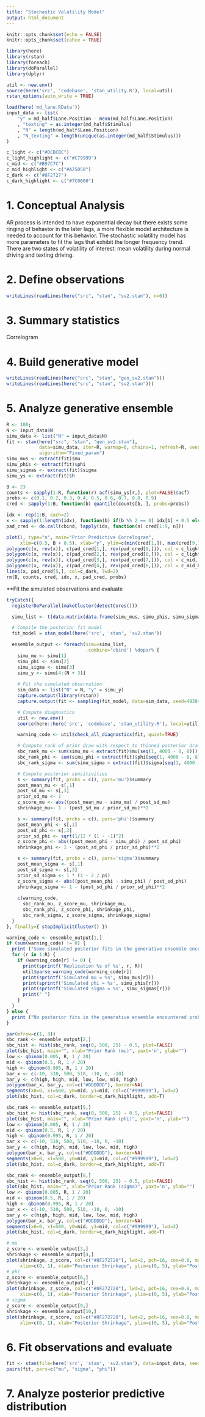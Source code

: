 ```yaml
---
title: "Stochastic Volatility Model"
output: html_document
---
```


```r
knitr::opts_chunk$set(echo = FALSE)
knitr::opts_chunk$set(cahce = TRUE)

library(here)
library(rstan)
library(foreach)
library(doParallel)
library(dplyr)

util <- new.env()
source(here('src', 'codebase', 'stan_utility.R'), local=util)
rstan_options(auto_write = TRUE)

load(here('md_lane.RData'))
input_data <- list(
    "y" = md_half$Lane.Position - mean(md_half$Lane.Position)
    , "texting" = as.integer(md_half$Stimulus)
    , "N" = length(md_half$Lane.Position)
    , "N_texting" = length(unique(as.integer(md_half$Stimulus)))
)

c_light <- c("#DCBCBC")
c_light_highlight <- c("#C79999")
c_mid <- c("#B97C7C")
c_mid_highlight <- c("#A25050")
c_dark <- c("#8F2727")
c_dark_highlight <- c("#7C0000")
```

# 1. Conceptual Analysis
AR process is intended to have exponential decay but there exists some ringing of behavior in the later lags, a more flexible model architecture is needed to account for this behavior. The stochastic volatility model has more parameters to fit the lags that exhibit the longer frequency trend. There are two states of volatility of interest: mean volatility during normal driving and texting driving.

# 2. Define observations
```r
writeLines(readLines(here("src", "stan", "sv2.stan"), n=6))
```

# 3. Summary statistics
Correlogram 

# 4. Build generative model
```r
writeLines(readLines(here("src", "stan", "gen_sv2.stan")))
writeLines(readLines(here("src", "stan", "sv2.stan")))
```

# 5. Analyze generative ensemble
```r
R <- 100;
N <- input_data$N
simu_data <- list("N" = input_data$N)
fit <- stan(here("src", "stan", "gen_sv2.stan"), 
            data=simu_data, iter=R, warmup=0, chains=1, refresh=R, seed=234987,
            algorithm="Fixed_param")
simu_mus <- extract(fit)$mu
simu_phis <- extract(fit)$phi
simu_sigmas <- extract(fit)$sigma
simu_ys <- extract(fit)$h
```

```r
B <- 23
counts <- sapply(1:R, function(r) acf(simu_ys[r,], plot=FALSE)$acf)
probs <- c(0.1, 0.2, 0.3, 0.4, 0.5, 0.6, 0.7, 0.8, 0.9)
cred <- sapply(1:B, function(b) quantile(counts[b, ], probs=probs))

idx <- rep(1:B, each=2)
x <- sapply(1:length(idx), function(b) if(b %% 2 == 0) idx[b] + 0.5 else idx[b] - 0.5) - 1
pad_cred <- do.call(cbind, lapply(idx, function(n) cred[1:9, n]))

plot(1, type="n", main="Prior Predictive Correlogram", 
     xlim=c(0.5, B + 0.5), xlab="y", ylim=c(min(cred[1,]), max(cred[9,])), ylab="")
polygon(c(x, rev(x)), c(pad_cred[1,], rev(pad_cred[9,])), col = c_light, border = NA)
polygon(c(x, rev(x)), c(pad_cred[2,], rev(pad_cred[8,])), col = c_light_highlight, border = NA)
polygon(c(x, rev(x)), c(pad_cred[3,], rev(pad_cred[7,])), col = c_mid, border = NA)
polygon(c(x, rev(x)), c(pad_cred[4,], rev(pad_cred[6,])), col = c_mid_highlight, border = NA)
lines(x, pad_cred[5,], col=c_dark, lwd=2)
rm(B, counts, cred, idx, x, pad_cred, probs)
```

**Fit the simulated observations and evaluate
```r
tryCatch({
  registerDoParallel(makeCluster(detectCores()))

  simu_list <- t(data.matrix(data.frame(simu_mus, simu_phis, simu_sigmas, simu_ys)))

  # Compile the posterior fit model
  fit_model = stan_model(here('src', 'stan', 'sv2.stan'))

  ensemble_output <- foreach(simu=simu_list,
                             .combine='cbind') %dopar% {
    simu_mu <- simu[1]
    simu_phi <- simu[2]
    simu_sigma <- simu[3]
    simu_y <- simu[4:(N + 3)]
    
    # Fit the simulated observation
    sim_data <- list("N" = N, "y" = simu_y)
    capture.output(library(rstan))
    capture.output(fit <- sampling(fit_model, data=sim_data, seed=4938483, control = list(adapt_delta = 0.99)))

    # Compute diagnostics
    util <- new.env()
    source(here::here('src', 'codebase', 'stan_utility.R'), local=util)

    warning_code <- util$check_all_diagnostics(fit, quiet=TRUE)

    # Compute rank of prior draw with respect to thinned posterior draws
    sbc_rank_mu <- sum(simu_mu < extract(fit)$mu[seq(1, 4000 - 8, 8)])
    sbc_rank_phi <- sum(simu_phi < extract(fit)$phi[seq(1, 4000 - 8, 8)])
    sbc_rank_sigma <- sum(simu_sigma < extract(fit)$sigma[seq(1, 4000 - 8, 8)])

    # Compute posterior sensitivities
    s <- summary(fit, probs = c(), pars='mu')$summary
    post_mean_mu <- s[,1]
    post_sd_mu <- s[,3]
    prior_sd_mu <- 1
    z_score_mu <- abs((post_mean_mu - simu_mu) / post_sd_mu)
    shrinkage_mu<- 1 - (post_sd_mu / prior_sd_mu)**2

    s <- summary(fit, probs = c(), pars='phi')$summary
    post_mean_phi <- s[,1]
    post_sd_phi <- s[,3]
    prior_sd_phi <- sqrt(1/12 * (1 - -1)^2)
    z_score_phi <- abs((post_mean_phi - simu_phi) / post_sd_phi)
    shrinkage_phi <- 1 - (post_sd_phi / prior_sd_phi)**2

    s <- summary(fit, probs = c(), pars='sigma')$summary
    post_mean_sigma <- s[,1]
    post_sd_sigma <- s[,3]
    prior_sd_sigma <- 1 * (1 - 2 / pi)
    z_score_sigma <- abs((post_mean_phi - simu_phi) / post_sd_phi)
    shrinkage_sigma <- 1 - (post_sd_phi / prior_sd_phi)**2
    
    c(warning_code,
      sbc_rank_mu, z_score_mu, shrinkage_mu,
      sbc_rank_phi, z_score_phi, shrinkage_phi,
      sbc_rank_sigma, z_score_sigma, shrinkage_sigma)
  }
}, finally={ stopImplicitCluster() })
```
```r
warning_code <- ensemble_output[1,]
if (sum(warning_code) != 0) {
  print ("Some simulated posterior fits in the generative ensemble encountered problems!")
  for (r in 1:R) {
    if (warning_code[r] != 0) {
      print(sprintf('Replication %s of %s', r, R))
      util$parse_warning_code(warning_code[r])
      print(sprintf('Simulated mu = %s', simu_mus[r]))
      print(sprintf('Simulated phi = %s', simu_phis[r]))
      print(sprintf('Simulated sigma = %s', simu_sigmas[r]))
      print(" ")
    }
  }
} else {
  print ("No posterior fits in the generative ensemble encountered problems!")
}
```
```r
par(mfrow=c(1, 3))
sbc_rank <- ensemble_output[2,]
sbc_hist <- hist(sbc_rank, seq(0, 500, 25) - 0.5, plot=FALSE)
plot(sbc_hist, main="", xlab="Prior Rank (mu)", yaxt='n', ylab="")
low <- qbinom(0.005, R, 1 / 20)
mid <- qbinom(0.5, R, 1 / 20)
high <- qbinom(0.995, R, 1 / 20)
bar_x <- c(-10, 510, 500, 510, -10, 0, -10)
bar_y <- c(high, high, mid, low, low, mid, high)
polygon(bar_x, bar_y, col=c("#DDDDDD"), border=NA)
segments(x0=0, x1=500, y0=mid, y1=mid, col=c("#999999"), lwd=2)
plot(sbc_hist, col=c_dark, border=c_dark_highlight, add=T)

sbc_rank <- ensemble_output[5,]
sbc_hist <- hist(sbc_rank, seq(0, 500, 25) - 0.5, plot=FALSE)
plot(sbc_hist, main="", xlab="Prior Rank (phi)", yaxt='n', ylab="")
low <- qbinom(0.005, R, 1 / 20)
mid <- qbinom(0.5, R, 1 / 20)
high <- qbinom(0.995, R, 1 / 20)
bar_x <- c(-10, 510, 500, 510, -10, 0, -10)
bar_y <- c(high, high, mid, low, low, mid, high)
polygon(bar_x, bar_y, col=c("#DDDDDD"), border=NA)
segments(x0=0, x1=500, y0=mid, y1=mid, col=c("#999999"), lwd=2)
plot(sbc_hist, col=c_dark, border=c_dark_highlight, add=T)

sbc_rank <- ensemble_output[8,]
sbc_hist <- hist(sbc_rank, seq(0, 500, 25) - 0.5, plot=FALSE)
plot(sbc_hist, main="", xlab="Prior Rank (sigma)", yaxt='n', ylab="")
low <- qbinom(0.005, R, 1 / 20)
mid <- qbinom(0.5, R, 1 / 20)
high <- qbinom(0.995, R, 1 / 20)
bar_x <- c(-10, 510, 500, 510, -10, 0, -10)
bar_y <- c(high, high, mid, low, low, mid, high)
polygon(bar_x, bar_y, col=c("#DDDDDD"), border=NA)
segments(x0=0, x1=500, y0=mid, y1=mid, col=c("#999999"), lwd=2)
plot(sbc_hist, col=c_dark, border=c_dark_highlight, add=T)
```

```r
# mu
z_score <- ensemble_output[3,]
shrinkage <- ensemble_output[4,]
plot(shrinkage, z_score, col=c("#8F272720"), lwd=2, pch=16, cex=0.8, main="Mu",
     xlim=c(0, 1), xlab="Posterior Shrinkage", ylim=c(0, 5), ylab="Posterior z-Score")
# phi
z_score <- ensemble_output[6,]
shrinkage <- ensemble_output[7,]
plot(shrinkage, z_score, col=c("#8F272720"), lwd=2, pch=16, cex=0.8, main="Phi",
     xlim=c(0, 1), xlab="Posterior Shrinkage", ylim=c(0, 5), ylab="Posterior z-Score")
# sigma
z_score <- ensemble_output[9,]
shrinkage <- ensemble_output[10,]
plot(shrinkage, z_score, col=c("#8F272720"), lwd=2, pch=16, cex=0.8, main="Sigma",
     xlim=c(0, 1), xlab="Posterior Shrinkage", ylim=c(0, 5), ylab="Posterior z-Score")
```

# 6. Fit observations and evaluate
```r
fit <- stan(file=here('src', 'stan', 'sv2.stan'), data=input_data, seed=4938483, refresh=2000)
pairs(fit, pars=c("mu", "sigma", "phi"))
```

# 7. Analyze posterior predictive distribution
